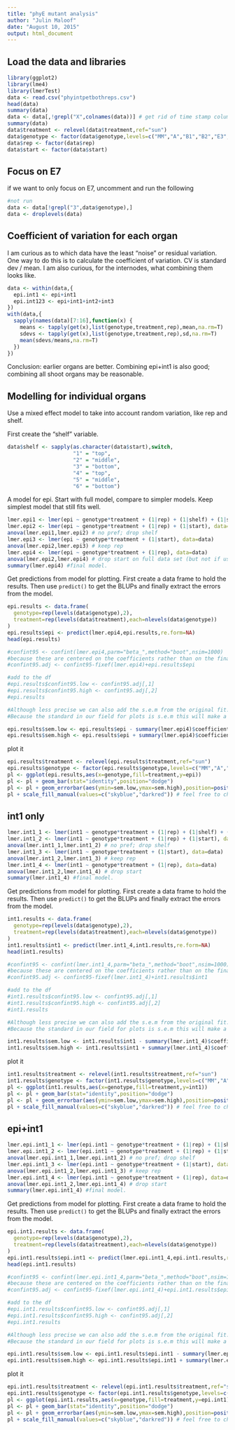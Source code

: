 ```yaml
---
title: "phyE mutant analysis"
author: "Julin Maloof"
date: "August 10, 2015"
output: html_document
---
```


## Load the data and libraries

```r
library(ggplot2)
library(lme4)
library(lmerTest)
data <- read.csv("phyintpetbothreps.csv")
head(data)
summary(data)
data <- data[,!grepl("X",colnames(data))] # get rid of time stamp columns
summary(data)
data$treatment <- relevel(data$treatment,ref="sun")
data$genotype <- factor(data$genotype,levels=c("MM","A","B1","B2","E3","E7","1E3","1E7","2E3","2E7","TR3","TR7","QD3","QD7"))
data$rep <- factor(data$rep)
data$start <- factor(data$start)
```

## Focus on E7

if we want to only focus on E7, uncomment and run the following
```r
#not run
data <- data[!grepl("3",data$genotype),]
data <- droplevels(data)
```


## Coefficient of variation for each organ
I am curious as to which data have the least "noise" or residual variation.  One way to do this is to calculate the coefficient of variation.  CV is standard dev / mean.  I am also curious, for the internodes, what combining them looks like.

```r
data <- within(data,{
  epi.int1 <- epi+int1
  epi.int123 <- epi+int1+int2+int3
})
with(data,{
  sapply(names(data)[7:16],function(x) {
    means <- tapply(get(x),list(genotype,treatment,rep),mean,na.rm=T)
    sdevs <- tapply(get(x),list(genotype,treatment,rep),sd,na.rm=T)
    mean(sdevs/means,na.rm=T)
  })
})
```

Conclusion: earlier organs are better.  Combining epi+int1 is also good; combining all shoot organs may be reasonable.

## Modelling for individual organs

Use a mixed effect model to take into account random variation, like rep and shelf.

First create the "shelf" variable.
```r
data$shelf <- sapply(as.character(data$start),switch,
                     "1" = "top",
                     "2" = "middle",
                     "3" = "bottom",
                     "4" = "top",
                     "5" = "middle",
                     "6" = "bottom")
```

A model for epi.  Start with full model, compare to simpler models.  Keep simplest model that still fits well.
```r
lmer.epi1 <- lmer(epi ~ genotype*treatment + (1|rep) + (1|shelf) + (1|start), data=data)
lmer.epi2 <- lmer(epi ~ genotype*treatment + (1|rep) + (1|start), data=data)
anova(lmer.epi1,lmer.epi2) # no pref; drop shelf
lmer.epi3 <- lmer(epi ~ genotype*treatment + (1|start), data=data)
anova(lmer.epi2,lmer.epi3) # keep rep
lmer.epi4 <- lmer(epi ~ genotype*treatment + (1|rep), data=data)
anova(lmer.epi2,lmer.epi4) # drop start on full data set (but not if using E7 only!)
summary(lmer.epi4) #final model.
```

Get predictions from model for plotting.  First create a data frame to hold the results.  Then use `predict()` to get the BLUPs and finally extract the errors from the model.
```r
epi.results <- data.frame(
  genotype=rep(levels(data$genotype),2),
  treatment=rep(levels(data$treatment),each=nlevels(data$genotype))
)
epi.results$epi <- predict(lmer.epi4,epi.results,re.form=NA)
head(epi.results)

#confint95 <- confint(lmer.epi4,parm="beta_",method="boot",nsim=1000) 
#because these are centered on the coefficients rather than on the final estimates we need to do some conversion
#confint95.adj <- confint95-fixef(lmer.epi4)+epi.results$epi

#add to the df
#epi.results$confint95.low <- confint95.adj[,1] 
#epi.results$confint95.high <- confint95.adj[,2]
#epi.results

#Although less precise we can also add the s.e.m from the original fit.
#Because the standard in our field for plots is s.e.m this will make a more "traditional" plot

epi.results$sem.low <- epi.results$epi - summary(lmer.epi4)$coefficients[,"Std. Error"]
epi.results$sem.high <- epi.results$epi + summary(lmer.epi4)$coefficients[,"Std. Error"]
```

plot it
```r
epi.results$treatment <- relevel(epi.results$treatment,ref="sun")
epi.results$genotype <- factor(epi.results$genotype,levels=c("MM","A","B1","B2","E3","E7","1E3","1E7","2E3","2E7","TR3","TR7","QD3","QD7"))
pl <- ggplot(epi.results,aes(x=genotype,fill=treatment,y=epi))
pl <- pl + geom_bar(stat="identity",position="dodge")
pl <- pl + geom_errorbar(aes(ymin=sem.low,ymax=sem.high),position=position_dodge(width=.9),width=.5)
pl + scale_fill_manual(values=c("skyblue","darkred")) # feel free to change
```

## int1 only

```r
lmer.int1_1 <- lmer(int1 ~ genotype*treatment + (1|rep) + (1|shelf) + (1|start), data=data)
lmer.int1_2 <- lmer(int1 ~ genotype*treatment + (1|rep) + (1|start), data=data)
anova(lmer.int1_1,lmer.int1_2) # no pref; drop shelf
lmer.int1_3 <- lmer(int1 ~ genotype*treatment + (1|start), data=data)
anova(lmer.int1_2,lmer.int1_3) # keep rep
lmer.int1_4 <- lmer(int1 ~ genotype*treatment + (1|rep), data=data)
anova(lmer.int1_2,lmer.int1_4) # drop start
summary(lmer.int1_4) #final model.
```

Get predictions from model for plotting.  First create a data frame to hold the results.  Then use `predict()` to get the BLUPs and finally extract the errors from the model.
```r
int1.results <- data.frame(
  genotype=rep(levels(data$genotype),2),
  treatment=rep(levels(data$treatment),each=nlevels(data$genotype))
)
int1.results$int1 <- predict(lmer.int1_4,int1.results,re.form=NA)
head(int1.results)

#confint95 <- confint(lmer.int1_4,parm="beta_",method="boot",nsim=1000) 
#because these are centered on the coefficients rather than on the final estimates we need to do some conversion
#confint95.adj <- confint95-fixef(lmer.int1_4)+int1.results$int1

#add to the df
#int1.results$confint95.low <- confint95.adj[,1] 
#int1.results$confint95.high <- confint95.adj[,2]
#int1.results

#Although less precise we can also add the s.e.m from the original fit.
#Because the standard in our field for plots is s.e.m this will make a more "traditional" plot

int1.results$sem.low <- int1.results$int1 - summary(lmer.int1_4)$coefficients[,"Std. Error"]
int1.results$sem.high <- int1.results$int1 + summary(lmer.int1_4)$coefficients[,"Std. Error"]
```

plot it
```r
int1.results$treatment <- relevel(int1.results$treatment,ref="sun")
int1.results$genotype <- factor(int1.results$genotype,levels=c("MM","A","B1","B2","E3","E7","1E3","1E7","2E3","2E7","TR3","TR7","QD3","QD7"))
pl <- ggplot(int1.results,aes(x=genotype,fill=treatment,y=int1))
pl <- pl + geom_bar(stat="identity",position="dodge")
pl <- pl + geom_errorbar(aes(ymin=sem.low,ymax=sem.high),position=position_dodge(width=.9),width=.5)
pl + scale_fill_manual(values=c("skyblue","darkred")) # feel free to change
```

## epi+int1

```r
lmer.epi.int1_1 <- lmer(epi.int1 ~ genotype*treatment + (1|rep) + (1|shelf) + (1|start), data=data)
lmer.epi.int1_2 <- lmer(epi.int1 ~ genotype*treatment + (1|rep) + (1|start), data=data)
anova(lmer.epi.int1_1,lmer.epi.int1_2) # no pref; drop shelf
lmer.epi.int1_3 <- lmer(epi.int1 ~ genotype*treatment + (1|start), data=data)
anova(lmer.epi.int1_2,lmer.epi.int1_3) # keep rep
lmer.epi.int1_4 <- lmer(epi.int1 ~ genotype*treatment + (1|rep), data=data)
anova(lmer.epi.int1_2,lmer.epi.int1_4) # drop start
summary(lmer.epi.int1_4) #final model.
```

Get predictions from model for plotting.  First create a data frame to hold the results.  Then use `predict()` to get the BLUPs and finally extract the errors from the model.
```r
epi.int1.results <- data.frame(
  genotype=rep(levels(data$genotype),2),
  treatment=rep(levels(data$treatment),each=nlevels(data$genotype))
)
epi.int1.results$epi.int1 <- predict(lmer.epi.int1_4,epi.int1.results,re.form=NA)
head(epi.int1.results)

#confint95 <- confint(lmer.epi.int1_4,parm="beta_",method="boot",nsim=1000) 
#because these are centered on the coefficients rather than on the final estimates we need to do some conversion
#confint95.adj <- confint95-fixef(lmer.epi.int1_4)+epi.int1.results$epi.int1

#add to the df
#epi.int1.results$confint95.low <- confint95.adj[,1] 
#epi.int1.results$confint95.high <- confint95.adj[,2]
#epi.int1.results

#Although less precise we can also add the s.e.m from the original fit.
#Because the standard in our field for plots is s.e.m this will make a more "traditional" plot

epi.int1.results$sem.low <- epi.int1.results$epi.int1 - summary(lmer.epi.int1_4)$coefficients[,"Std. Error"]
epi.int1.results$sem.high <- epi.int1.results$epi.int1 + summary(lmer.epi.int1_4)$coefficients[,"Std. Error"]
```

plot it
```r
epi.int1.results$treatment <- relevel(epi.int1.results$treatment,ref="sun")
epi.int1.results$genotype <- factor(epi.int1.results$genotype,levels=c("MM","A","B1","B2","E3","E7","1E3","1E7","2E3","2E7","TR3","TR7","QD3","QD7"))
pl <- ggplot(epi.int1.results,aes(x=genotype,fill=treatment,y=epi.int1))
pl <- pl + geom_bar(stat="identity",position="dodge")
pl <- pl + geom_errorbar(aes(ymin=sem.low,ymax=sem.high),position=position_dodge(width=.9),width=.5)
pl + scale_fill_manual(values=c("skyblue","darkred")) # feel free to change
```
